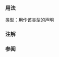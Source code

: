 {{cpp/keyword/title|{{tt|char16_t}} {{mark since c++11}}}}
{{cpp/keyword/navbar}}

===用法===
[[cpp/language/types#char16_t|{{tt|char16_t}} 类型]]：用作该类型的声明

===注解===
{{feature test macro|__cpp_unicode_characters|新字符类型 ({{c/core|char16_t}} 和 {{c/core|char32_t}})|value=200704L|std=C++11}}

===参阅===
{{cpp/keywords/fundamental types list}}

{{langlinks|de|en|es|fr|it|ja|pt|ru}}